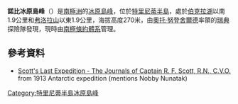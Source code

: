 {{coord|63|25|S|56|59|W|display=title}}

'''諾比冰原島峰'''（{{lang-en|Nobby Nunatak}}）是[[南極洲|南極洲]]的[[冰原島峰|冰原島峰]]，位於[[特里尼蒂半島|特里尼蒂半島]]，處於[[伯克拉湖|伯克拉湖]]以南1.9公里和[[弗洛拉山|弗洛拉山]]以東1.9公里，海拔高度270米，由[[奧托·努登舍爾德|奧托·努登舍爾德]]率領的[[瑞典|瑞典]]探險隊發現，現時由[[南極條約體系|南極條約體系]]管理。

==參考資料==
*[http://www.coolantarctica.com/Antarctica%20fact%20file/History/Scotts_Last_Expedition/scotts_last_expedition_contents.php Scott's Last Expedition - The Journals of Captain R. F. Scott, R.N., C.V.O.]{{Wayback|url=http://www.coolantarctica.com/Antarctica%20fact%20file/History/Scotts_Last_Expedition/scotts_last_expedition_contents.php |date=20140329000428 }} from  1913 Antarctic expedition (mentions Nobby Nunatak)

{{DEFAULTSORT:Nobby Nunatak}}
[[Category:特里尼蒂半島冰原島峰|Category:特里尼蒂半島冰原島峰]]


{{TrinityPeninsula-geo-stub}}